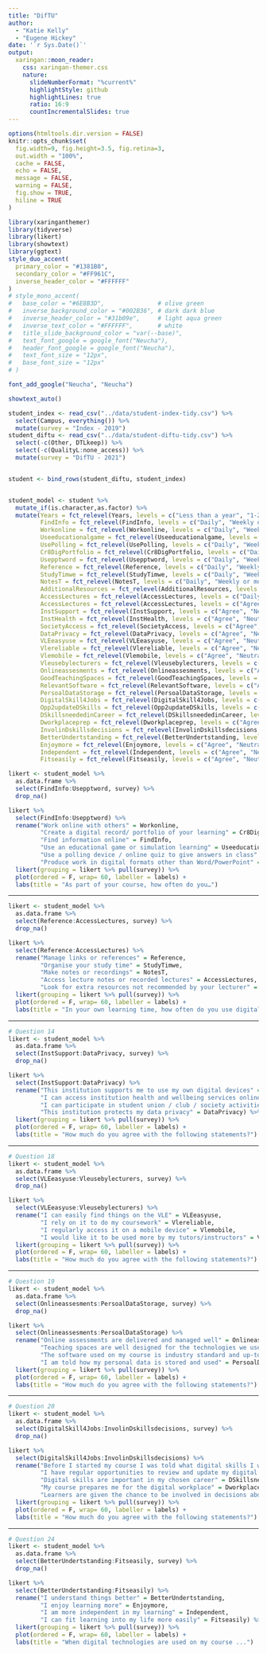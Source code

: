 ```yaml
---
title: "DifTU"
author: 
  - "Katie Kelly"
  - "Eugene Hickey"
date: '`r Sys.Date()`'
output:
  xaringan::moon_reader:
    css: xaringan-themer.css
    nature:
      slideNumberFormat: "%current%"
      highlightStyle: github
      highlightLines: true
      ratio: 16:9
      countIncrementalSlides: true
---
```


```r
options(htmltools.dir.version = FALSE)
knitr::opts_chunk$set(
  fig.width=9, fig.height=3.5, fig.retina=3,
  out.width = "100%",
  cache = FALSE,
  echo = FALSE,
  message = FALSE, 
  warning = FALSE,
  fig.show = TRUE,
  hiline = TRUE
)
```

```r
library(xaringanthemer)
library(tidyverse)
library(likert)
library(showtext)
library(ggtext)
style_duo_accent(
  primary_color = "#1381B0",
  secondary_color = "#FF961C",
  inverse_header_color = "#FFFFFF"
)
# style_mono_accent(
#   base_color = "#6E8B3D",               # olive green
#   inverse_background_color = "#002B36", # dark dark blue
#   inverse_header_color = "#31b09e",     # light aqua green
#   inverse_text_color = "#FFFFFF",       # white
#   title_slide_background_color = "var(--base)",
#   text_font_google = google_font("Neucha"),
#   header_font_google = google_font("Neucha"),
#   text_font_size = "12px",
#   base_font_size = "12px"
# )
```

```r
font_add_google("Neucha", "Neucha")

showtext_auto()

```

```r
student_index <- read_csv("../data/student-index-tidy.csv") %>% 
  select(Campus, everything()) %>% 
  mutate(survey = "Index - 2019")
student_diftu <- read_csv("../data/student-diftu-tidy.csv") %>% 
  select(-c(Other, DTLkeep)) %>% 
  select(-c(QualityL:none_access)) %>% 
  mutate(survey = "DifTU - 2021")


student <- bind_rows(student_diftu, student_index)


student_model <- student %>% 
  mutate_if(is.character,as.factor) %>% 
  mutate(Years = fct_relevel(Years, levels = c("Less than a year", "1-2 years", "2-3 years", "More than 3 years")),
         FindInfo = fct_relevel(FindInfo, levels = c("Daily", "Weekly or more", "Monthly or less", "Never")),
         Workonline = fct_relevel(Workonline, levels = c("Daily", "Weekly or more", "Monthly or less", "Never")),
         Useeducationalgame = fct_relevel(Useeducationalgame, levels = c("Daily", "Weekly or more", "Monthly or less", "Never")),
         UsePolling = fct_relevel(UsePolling, levels = c("Daily", "Weekly or more", "Monthly or less", "Never")),
         Cr8DigPortfolio = fct_relevel(Cr8DigPortfolio, levels = c("Daily", "Weekly or more", "Monthly or less", "Never")),
         Usepptword = fct_relevel(Usepptword, levels = c("Daily", "Weekly or more", "Monthly or less", "Never")),
         Reference = fct_relevel(Reference, levels = c("Daily", "Weekly or more", "Monthly or less", "Never")),
         StudyTimwe = fct_relevel(StudyTimwe, levels = c("Daily", "Weekly or more", "Monthly or less", "Never")),
         NotesT = fct_relevel(NotesT, levels = c("Daily", "Weekly or more", "Monthly or less", "Never")),
         AdditionalResources = fct_relevel(AdditionalResources, levels = c("Daily", "Weekly or more", "Monthly or less", "Never")),
         AccessLectures = fct_relevel(AccessLectures, levels = c("Daily", "Weekly or more", "Monthly or less", "Never")),
         AccessLectures = fct_relevel(AccessLectures, levels = c("Agree", "Neutral", "Disagree")),
         InstSupport = fct_relevel(InstSupport, levels = c("Agree", "Neutral", "Disagree")),
         InstHealth = fct_relevel(InstHealth, levels = c("Agree", "Neutral", "Disagree")),
         SocietyAccess = fct_relevel(SocietyAccess, levels = c("Agree", "Neutral", "Disagree")),
         DataPrivacy = fct_relevel(DataPrivacy, levels = c("Agree", "Neutral", "Disagree")),
         VLEeasyuse = fct_relevel(VLEeasyuse, levels = c("Agree", "Neutral", "Disagree")),
         Vlereliable = fct_relevel(Vlereliable, levels = c("Agree", "Neutral", "Disagree")),
         Vlemobile = fct_relevel(Vlemobile, levels = c("Agree", "Neutral", "Disagree")),
         Vleusebylecturers = fct_relevel(Vleusebylecturers, levels = c("Agree", "Neutral", "Disagree")),
         Onlineassesments = fct_relevel(Onlineassesments, levels = c("Agree", "Neutral", "Disagree")),
         GoodTeachingSpaces = fct_relevel(GoodTeachingSpaces, levels = c("Agree", "Neutral", "Disagree")),
         RelevantSoftware = fct_relevel(RelevantSoftware, levels = c("Agree", "Neutral", "Disagree")),
         PersoalDataStorage = fct_relevel(PersoalDataStorage, levels = c("Agree", "Neutral", "Disagree")),
         DigitalSkill4Jobs = fct_relevel(DigitalSkill4Jobs, levels = c("Agree", "Neutral", "Disagree")),
         Opp2updateDSkills = fct_relevel(Opp2updateDSkills, levels = c("Agree", "Neutral", "Disagree")),
         DSkillsneededinCareer = fct_relevel(DSkillsneededinCareer, levels = c("Agree", "Neutral", "Disagree")),
         Dworkplaceprep = fct_relevel(Dworkplaceprep, levels = c("Agree", "Neutral", "Disagree")),
         InvolinDskillsdecisions = fct_relevel(InvolinDskillsdecisions, levels = c("Agree", "Neutral", "Disagree")),
         BetterUndertstanding = fct_relevel(BetterUndertstanding, levels = c("Agree", "Neutral", "Disagree")),
         Enjoymore = fct_relevel(Enjoymore, levels = c("Agree", "Neutral", "Disagree")),
         Independent = fct_relevel(Independent, levels = c("Agree", "Neutral", "Disagree")),
         Fitseasily = fct_relevel(Fitseasily, levels = c("Agree", "Neutral", "Disagree")))

```


```r
likert <- student_model %>%
  as.data.frame %>% 
  select(FindInfo:Usepptword, survey) %>% 
  drop_na() 

likert %>% 
  select(FindInfo:Usepptword) %>% 
  rename("Work online with others" = Workonline,
         "Create a digital record/ portfolio of your learning" = Cr8DigPortfolio,
         "Find information online" = FindInfo,
         "Use an educational game or simulation learning" = Useeducationalgame,
         "Use a polling device / online quiz to give answers in class" = UsePolling,
         "Produce work in digital formats other than Word/PowerPoint" = Usepptword) %>% 
  likert(grouping = likert %>% pull(survey)) %>% 
  plot(ordered = F, wrap= 60, labeller = labels) + 
  labs(title = "As part of your course, how often do you…")
```

---

```r
likert <- student_model %>%
  as.data.frame %>% 
  select(Reference:AccessLectures, survey) %>% 
  drop_na() 

likert %>% 
  select(Reference:AccessLectures) %>%
  rename("Manage links or references" = Reference,
         "Organise your study time" = StudyTimwe,
         "Make notes or recordings" = NotesT,
         "Access lecture notes or recorded lectures" = AccessLectures,
         "Look for extra resources not recommended by your lecturer" = AdditionalResources) %>% 
  likert(grouping = likert %>% pull(survey)) %>% 
  plot(ordered = F, wrap= 60, labeller = labels) + 
  labs(title = "In your own learning time, how often do you use digital tools or apps to…")
```

---

```r
# Question 14
likert <- student_model %>%
  as.data.frame %>% 
  select(InstSupport:DataPrivacy, survey) %>% 
  drop_na() 

likert %>% 
  select(InstSupport:DataPrivacy) %>%
  rename("This institution supports me to use my own digital devices" = InstSupport,
         "I can access institution health and wellbeing services online" = InstHealth,
         "I can participate in student union / club / society activities online" = SocietyAccess,
         "This institution protects my data privacy" = DataPrivacy) %>% 
  likert(grouping = likert %>% pull(survey)) %>% 
  plot(ordered = F, wrap= 60, labeller = labels) + 
  labs(title = "How much do you agree with the following statements?")
```

---

```r
# Question 18
likert <- student_model %>%
  as.data.frame %>% 
  select(VLEeasyuse:Vleusebylecturers, survey) %>% 
  drop_na() 

likert %>% 
  select(VLEeasyuse:Vleusebylecturers) %>%
  rename("I can easily find things on the VLE" = VLEeasyuse,
         "I rely on it to do my coursework" = Vlereliable,
         "I regularly access it on a mobile device" = Vlemobile,
         "I would like it to be used more by my tutors/instructors" = Vleusebylecturers) %>% 
  likert(grouping = likert %>% pull(survey)) %>% 
  plot(ordered = F, wrap= 60, labeller = labels) + 
  labs(title = "How much do you agree with the following statements?")
```


---

```r
# Question 19
likert <- student_model %>%
  as.data.frame %>% 
  select(Onlineassesments:PersoalDataStorage, survey) %>% 
  drop_na() 

likert %>% 
  select(Onlineassesments:PersoalDataStorage) %>%
  rename("Online assessments are delivered and managed well" = Onlineassesments,
         "Teaching spaces are well designed for the technologies we use" = GoodTeachingSpaces,
         "The software used on my course is industry standard and up-to-date" = RelevantSoftware,
         "I am told how my personal data is stored and used" = PersoalDataStorage) %>% 
  likert(grouping = likert %>% pull(survey)) %>% 
  plot(ordered = F, wrap= 60, labeller = labels) + 
  labs(title = "How much do you agree with the following statements?")
```


---

```r
# Question 20
likert <- student_model %>%
  as.data.frame %>% 
  select(DigitalSkill4Jobs:InvolinDskillsdecisions, survey) %>% 
  drop_na() 

likert %>% 
  select(DigitalSkill4Jobs:InvolinDskillsdecisions) %>%
  rename("Before I started my course I was told what digital skills I would need" = DigitalSkill4Jobs,
         "I have regular opportunities to review and update my digital skills" = Opp2updateDSkills,
         "Digital skills are important in my chosen career" = DSkillsneededinCareer,
         "My course prepares me for the digital workplace" = Dworkplaceprep,
         "Learners are given the chance to be involved in decisions about digital services" = InvolinDskillsdecisions) %>% 
  likert(grouping = likert %>% pull(survey)) %>% 
  plot(ordered = F, wrap= 60, labeller = labels) + 
  labs(title = "How much do you agree with the following statements?")
```

---

```r
# Question 24
likert <- student_model %>%
  as.data.frame %>% 
  select(BetterUndertstanding:Fitseasily, survey) %>% 
  drop_na() 

likert %>% 
  select(BetterUndertstanding:Fitseasily) %>%
  rename("I understand things better" = BetterUndertstanding,
         "I enjoy learning more" = Enjoymore,
         "I am more independent in my learning" = Independent,
         "I can fit learning into my life more easily" = Fitseasily) %>% 
  likert(grouping = likert %>% pull(survey)) %>% 
  plot(ordered = F, wrap= 60, labeller = labels) + 
  labs(title = "When digital technologies are used on my course ...")
```